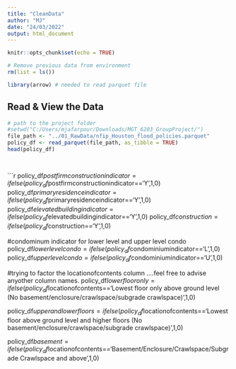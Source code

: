 ```yaml
---
title: "CleanData"
author: "MJ"
date: "24/03/2022"
output: html_document
---
```


```r
knitr::opts_chunk$set(echo = TRUE)
```

```r
# Remove previous data from environment
rm(list = ls())
```

```r
library(arrow) # needed to read parquet file
```


## Read & View the Data
```r
# path to the project folder
#setwd("C:/Users/mjafarpour/Downloads/MGT_6203_GroupProject/")
file_path <- "../01_RawData/nfip_Houston_flood_policies.parquet"
policy_df <- read_parquet(file_path, as_tibble = TRUE)
head(policy_df)
```

## 
```{}

```

```r

policy_df$postfirmconstructionindicator=ifelse(policy_df$postfirmconstructionindicator=='Y',1,0)
policy_df$primaryresidenceindicator=ifelse(policy_df$primaryresidenceindicator=='Y',1,0)
policy_df$elevatedbuildingindicator=ifelse(policy_df$elevatedbuildingindicator=='Y',1,0)
policy_df$construction=ifelse(policy_df$construction=='Y',1,0)

#condominum indicator for lower level and upper level condo
policy_df$lowerlevelcondo=ifelse(policy_df$condominiumindicator=='L',1,0)
policy_df$upperlevelcondo=ifelse(policy_df$condominiumindicator=='U',1,0)

#trying to factor the locationofcontents column ....feel free to advise anyother column names. 
policy_df$lowerflooronly=ifelse(policy_df$locationofcontents=='Lowest floor only above ground level (No basement/enclosure/crawlspace/subgrade crawlspace)',1,0)

policy_df$upperandlowerfloors=ifelse(policy_df$locationofcontents=='Lowest floor above ground level and higher floors (No basement/enclosure/crawlspace/subgrade crawlspace)',1,0)

policy_df$basement=ifelse(policy_df$locationofcontents=='Basement/Enclosure/Crawlspace/Subgrade Crawlspace and above',1,0)


